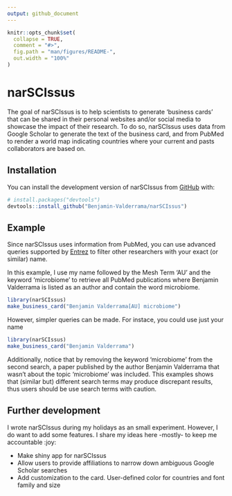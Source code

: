 ```yaml
---
output: github_document
---
```


<!-- README.md is generated from README.Rmd. Please edit that file -->

```r
knitr::opts_chunk$set(
  collapse = TRUE,
  comment = "#>",
  fig.path = "man/figures/README-",
  out.width = "100%"
)
```

# narSCIssus

<!-- badges: start -->
<!-- badges: end -->

The goal of narSCIssus is to help scientists to generate 'business cards' that can be shared in their personal websites and/or social media to showcase the impact of their research. To do so, narSCIssus uses data from Google Scholar to generate the text of the business card, and from PubMed to render a world map indicating countries where your current and pasts collaborators are based on.

## Installation

You can install the development version of narSCIssus from [GitHub](https://github.com/) with:

``` r
# install.packages("devtools")
devtools::install_github("Benjamin-Valderrama/narSCIssus")
```

## Example

Since narSCIssus uses information from PubMed, you can use advanced queries supported by [Entrez](https://www.ncbi.nlm.nih.gov/books/NBK3837/) to filter other researchers with your exact (or similar) name.

In this example, I use my name followed by the Mesh Term 'AU' and the keyword 'microbiome' to retrieve all PubMed publications where Benjamin Valderrama is listed as an author and contain the word microbiome.

```r
library(narSCIssus)
make_business_card("Benjamin Valderrama[AU] microbiome")
```

However, simpler queries can be made. For instace, you could use just your name
```r
library(narSCIssus)
make_business_card("Benjamin Valderrama")
```

Additionally, notice that by removing the keyword 'microbiome' from the second search, a paper published by the author Benjamin Valderrama that wasn't about the topic 'microbiome' was included. This examples shows that (similar but) different search terms may produce discrepant results, thus users should be use search terms with caution.

## Further development

I wrote narSCIssus during my holidays as an small experiment. However, I do want to add some features. I share my ideas here -mostly- to keep me accountable :joy:

* Make shiny app for narSCIssus
* Allow users to provide affiliations to narrow down ambiguous Google Scholar searches
* Add customization to the card. User-defined color for countries and font family and size
